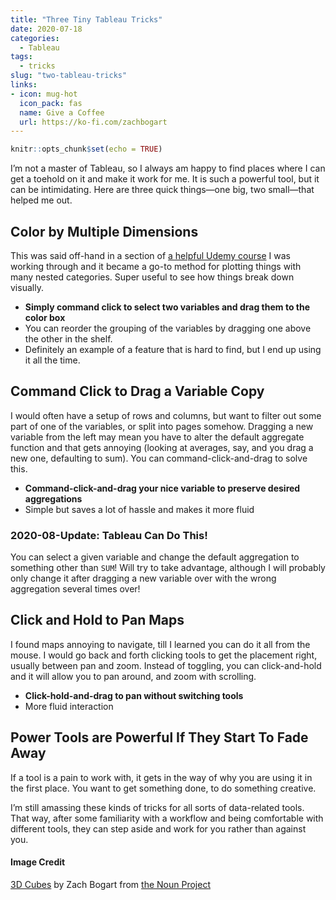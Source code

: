 ```yaml
---
title: "Three Tiny Tableau Tricks"  
date: 2020-07-18  
categories:  
  - Tableau
tags:  
  - tricks
slug: "two-tableau-tricks"  
links:
- icon: mug-hot
  icon_pack: fas
  name: Give a Coffee
  url: https://ko-fi.com/zachbogart
---
```


```r
knitr::opts_chunk$set(echo = TRUE)
```

I'm not a master of Tableau, so I always am happy to find places where I can get a toehold on it and make it work for me. It is such a powerful tool, but it can be intimidating. Here are three quick things—one big, two small—that helped me out.

## Color by Multiple Dimensions

This was said off-hand in a section of [a helpful Udemy course](https://www.udemy.com/course/tableau10-advanced/) I was working through and it became a go-to method for plotting things with many nested categories. Super useful to see how things break down visually.

-  **Simply command click to select two variables and drag them to the color box**
- You can reorder the grouping of the variables by dragging one above the other in the shelf.
- Definitely  an example of a feature that is hard to find, but I end up using it all the time.

## Command Click to Drag a Variable Copy

I would often have a setup of rows and columns, but want to filter out some part of one of the variables, or split into pages somehow. Dragging a new variable from the left may mean you have to alter the default aggregate function and that gets annoying (looking at averages, say, and you drag a new one, defaulting to sum). You can command-click-and-drag to solve this. 

- **Command-click-and-drag your nice variable to preserve desired aggregations**
- Simple but saves a lot of hassle and makes it more fluid

### 2020-08-Update: Tableau Can Do This!

You can select a given variable and change the default aggregation to something other than `SUM`! Will try to take advantage, although I will probably only change it after dragging a new variable over with the wrong aggregation several times over!

## Click and Hold to Pan Maps

I found maps annoying to navigate, till  I learned you can do it all from the mouse. I would go back and forth clicking tools to get the placement right, usually between pan and zoom. Instead of toggling, you can click-and-hold and it will allow you to pan around, and zoom with scrolling. 

- **Click-hold-and-drag to pan without switching tools**
- More fluid interaction

## Power Tools are Powerful If They Start To Fade Away

If a tool is a pain to work with, it gets in the way of why you are using it in the first place. You want to  get  something done, to do something creative.

I'm still amassing these kinds of tricks for all sorts of data-related tools. That way, after some familiarity with a workflow and being comfortable with different tools, they can step aside and work for you rather than against you.

#### Image Credit
[3D Cubes](https://thenounproject.com/search/?q=three&creator=4129988&i=3031109) by Zach Bogart from [the Noun Project](https://thenounproject.com/)